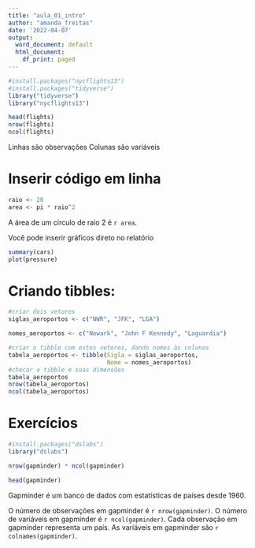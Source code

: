 ```yaml
---
title: "aula_01_intro"
author: "amanda_freitas"
date: '2022-04-07'
output:
  word_document: default
  html_document:
    df_print: paged
---
```


```r
#install.packages("nycflights13")
#install.packages("tidyverse")
library("tidyverse")
library("nycflights13")

head(flights)
nrow(flights)
ncol(flights)

```
Linhas são observações
Colunas são variáveis

# Inserir código em linha
```r
raio <- 20
area <- pi * raio^2
```

A área de um círculo de raio 2 é `r area`.

Você pode inserir gráficos direto no relatório
```r
summary(cars)
plot(pressure)
```


# Criando tibbles:
```r
#criar dois vetores
siglas_aeroportos <- c("NWR", "JFK", "LGA")

nomes_aeroportos <- c("Newark", "John F Kennedy", "Laguardia")

#criar o tibble com estes vetores, dando nomes às colunas
tabela_aeroportos <- tibble(Sigla = siglas_aeroportos,
                            Nome = nomes_aeroportos)
#checar o tibble e suas dimensões
tabela_aeroportos
nrow(tabela_aeroportos)
ncol(tabela_aeroportos)
```

# Exercícios

```r
#install.packages("dslabs")
library("dslabs")

nrow(gapminder) * ncol(gapminder)

head(gapminder)

```
Gapminder é um banco de dados com estatísticas de países desde 1960.

O número de observações em gapminder é `r nrow(gapminder)`. O número de variáveis em gapminder é `r ncol(gapminder)`. Cada observação em gapminder representa um país. As variáveis em gapminder são `r colnames(gapminder)`.



